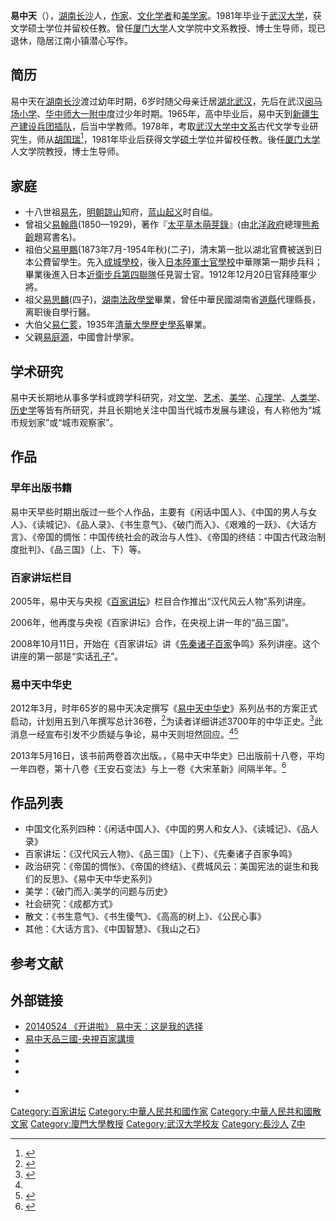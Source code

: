 {{BLPsources}}
{{學術研究工作者
| 姓名     =
| 圖像     = Yi Zhongtian in HKCEC.jpg
| 圖像大小 = 250px
| 職務     = [[厦门大学|厦门大学]]教授
| 時期     = 1991年至今
| 性別     = 男
| 原名     = 
| 異名     = 
| 筆名     = 
| 字       = 
| 號       = 
| 籍貫     = [[湖南|湖南]][[长沙|长沙]]
| 出生     = {{birth date and age|1947|2|8}}
| 出生地點 = {{CHN-1928}}[[湖南省|湖南省]][[长沙縣|长沙縣]]
| 逝世     = <!--卒年在前生年在后{{death date and age|YYYY|MM|DD|YYYY|MM|DD}} -->
| 逝世地點 = 
| 居處     = {{CHNMLD}}[[福建省|福建省]][[厦门市|厦门市]]
| 職業     = [[文化学者|文化学者]]、[[作家|作家]]、[[教授|教授]]
| 教育程度 = [[大学|大学]]
| 母校     = [[武汉大学文学院|武汉大学文学院]]
| 國籍     = {{PRC}}
| 種族     = [[汉族|汉族]]
| 語言     = [[汉语|汉语]]
| 政黨     = 
| 宗教信仰 = 
| 配偶     = 
| 子女     = 易海贝（女儿）
| 親屬     = 父亲：[[易庭源|易庭源]]<br>母亲：[[周树奇|周树奇]]
| 研究領域 = [[中国历史|中国历史]]、[[中国政治|中国政治]]、[[美学|美学]]
| 學歷     = [[武汉大学中文系|武汉大学中文系]]
| 經歷     = [[新疆生产建设兵团|新疆生产建设兵团]]农八师150团一员<br> 新疆乌鲁木齐钢铁公司子弟中学教师<br> 武汉大学中文系教师<br>厦门大学人文学院教授、博士生导师
| 作品     = 《闲话中国人》<br>《中国的男人与女人》<br>《读城记》》<br>《品人录》<br>《读城记》<br>《漢代風雲人物》<br>《品三国》<br>《先秦诸子百家争鸣》
| 獎項     = 以680万元的版税收入登录“2007第二届中国作家富豪榜”第3位（2007年）
| 官方網   =  {{URL|http://blog.sina.com.cn/yizhongtian}} 
| 簽名     = 
}}
'''易中天'''（{{bd|1947年|2月8日|||catIdx=Y易}}），[[湖南|湖南]][[长沙|长沙]]人，[[作家|作家]]、[[文化学者|文化学者]]和[[美学家|美学家]]。1981年毕业于[[武汉大学|武汉大学]]，获文学硕士学位并留校任教。曾任[[厦门大学|厦门大学]]人文学院中文系教授、博士生导师，现已退休，隐居江南小镇潜心写作。

== 简历 ==
易中天在[[湖南省|湖南]][[长沙市|长沙]]渡过幼年时期，6岁时随父母亲迁居[[湖北|湖北]][[武汉|武汉]]，先后在武汉[[阅马场小学|阅马场小学]]、[[华中师范大学第一附属中学|华中师大一附中]]度过少年时期。1965年，高中毕业后，易中天到[[新疆生产建设兵团|新疆生产建设兵团]][[插队落户|插队]]，后当中学教师。1978年，考取[[武汉大学文学院|武汉大学中文系]]古代文学专业研究生，师从[[胡国瑞_(1908年)|胡国瑞]]<ref>{{Cite web|title=小板凳上做的学问_易中天_新浪博客|url=http://blog.sina.com.cn/s/blog_476e068a01017a60.html|accessdate=2021-01-10|work=blog.sina.com.cn|archive-date=2021-01-14|archive-url=https://web.archive.org/web/20210114091403/http://blog.sina.com.cn/s/blog_476e068a01017a60.html|dead-url=no}}</ref>，1981年毕业后获得文学[[硕士|硕士]]学位并留校任教。後任[[厦门大学|厦门大学]]人文学院教授，博士生导师。

==家庭==
*十八世祖[[易先|易先]]，[[明朝|明朝]][[諒山|諒山]]知府，[[蓝山起义|蓝山起义]]时自缢。
*曾祖父[[易翰鼎|易翰鼎]](1850—1929)，著作『[[太平草木萌芽錄|太平草木萌芽錄]]』(由[[北洋政府|北洋政府]]總理[[熊希齡|熊希齡]]題寫書名)。
*祖伯父[[易甲鷴|易甲鷴]](1873年7月-1954年秋)(二子)，清末第一批以湖北官費被送到日本公費留學生。先入[[成城學校|成城學校]]，後入[[日本陸軍士官學校|日本陸軍士官學校]]中華隊第一期步兵科；畢業後進入日本[[近衛步兵第四聯隊|近衛步兵第四聯隊]]任見習士官。1912年12月20日官拜陸軍少將。
*祖父[[易思麟|易思麟]](四子)，[[湖南法政學堂|湖南法政學堂]]畢業，曾任中華民國湖南省[[道縣|道縣]]代理縣長，离职後自學行醫。
*大伯父[[易仁荄|易仁荄]]，1935年[[清華大學歷史系|清華大學歷史學系]]畢業。
*父親[[易庭源|易庭源]]，中國會計學家。

== 学术研究 ==
易中天长期地从事多学科或跨学科研究，对[[文学|文学]]、[[艺术|艺术]]、[[美学|美学]]、[[心理学|心理学]]、[[人类学|人类学]]、[[历史学|历史学]]等皆有所研究，并且长期地关注中国当代城市发展与建设，有人称他为“城市规划家”或“城市观察家”。

== 作品 ==
===早年出版书籍===
易中天早些时期出版过一些个人作品，主要有《闲话中国人》、《中国的男人与女人》、《读城记》、《品人录》、《书生意气》、《破门而入》、《艰难的一跃》、《大话方言》、《帝国的惆怅：中国传统社会的政治与人性》、《帝国的终结：中国古代政治制度批判》、《品三国》（上、下）等。

===百家讲坛栏目===
2005年，易中天与央视《[[百家讲坛|百家讲坛]]》栏目合作推出“汉代风云人物”系列讲座。

2006年，他再度与央视《百家讲坛》合作，在央视上讲一年的“品三国”。

2008年10月11日，开始在《百家讲坛》讲《[[先秦|先秦]][[诸子百家|诸子百家]]争鸣》系列讲座。这个讲座的第一部是“实话[[孔子|孔子]]”。

===易中天中华史===
{{Expand section}}
2012年3月，时年65岁的易中天决定撰写《[[易中天中华史|易中天中华史]]》系列丛书的方案正式启动，计划用五到八年撰写总计36卷，<ref name="gmw">{{Cite web |url=http://www.gmw.cn/guoxue/2013-05/30/content_7805103.htm |title=《易中天中华史》引争议 _国学论坛 _光明网 |access-date=2018-07-24 |archive-date=2019-04-19 |archive-url=https://web.archive.org/web/20190419120752/http://www.gmw.cn/guoxue/2013-05/30/content_7805103.htm |dead-url=no }}</ref>为读者详细讲述3700年的中华正史。<ref name="content_105705">{{Cite web|title=《易中天中华史》16日发布_海峡都市报电子版_海都报电子版_网络版_电子报纸_海都网|url=http://dzb.hxnews.com/2013-05/08/content_105705.htm|accessdate=2021-01-10|work=dzb.hxnews.com|archive-date=2020-12-17|archive-url=https://web.archive.org/web/20201217094002/http://dzb.hxnews.com/2013-05/08/content_105705.htm|dead-url=no}}</ref>此消息一经宣布引发不少质疑与争论，易中天则坦然回应。<ref name="gmw" /><ref>{{Cite web|title=《易中天中华史》被质疑是疯狂史 回应：请放心_网易娱乐|url=http://ent.163.com/13/0503/11/8TUPSELB00032DGD.html|dead-url=yes|access-date=2018-07-24|archive-url=https://web.archive.org/web/20180725003105/http://ent.163.com/13/0503/11/8TUPSELB00032DGD.html|archive-date=2018-07-25}}</ref>

2013年5月16日，该书前两卷首次出版。{{R|content_105705}}{{as of|2017|03}}，《易中天中华史》已出版前十八卷，平均一年四卷，第十八卷《王安石变法》与上一卷《大宋革新》间隔半年。<ref>{{Cite web|title=易中天写《中华史》，“王安石变法”卡壳半年--上观|url=https://www.jfdaily.com/news/detail?id=47380|accessdate=2021-01-10|work=www.jfdaily.com|archive-date=2021-01-14|archive-url=https://web.archive.org/web/20210114091424/https://www.jfdaily.com/news/detail?id=47380|dead-url=no}}</ref>

==作品列表==
*中国文化系列四种：《闲话中国人》、《中国的男人和女人》、《读城记》、《品人录》
*百家讲坛：《汉代风云人物》、《品三国》（上下）、《先秦诸子百家争鸣》
*政治研究：《帝国的惆怅》、《帝国的终结》、《费城风云：美国宪法的诞生和我们的反思》、《易中天中华史系列》
*美学：《破门而入:美学的问题与历史》
*社会研究：《成都方式》
*散文：《书生意气》、《书生傻气》、《高高的树上》、《公民心事》
*其他：《大话方言》、《中国智慧》、《我山之石》

==参考文献==
{{reflist}}

== 外部链接 ==
{{wikiquote|易中天}}
*[https://www.youtube.com/watch?v=oS5rOtOVQDo 20140524 《开讲啦》 易中天：这是我的选择] {{Wayback|url=https://www.youtube.com/watch?v=oS5rOtOVQDo |date=20210213203324 }}
* [https://www.youtube.com/playlist?list=PLvPjArk6j4X34Pvn41300drlThan2gDMa 易中天品三國-央視百家講壇] {{Wayback|url=https://www.youtube.com/playlist?list=PLvPjArk6j4X34Pvn41300drlThan2gDMa |date=20210114091538 }}
*{{Sinablog|m/yizhongtian |title=易中天}}
*{{Sinaweibo|yizhongtian|title=易中天 }}
*{{Tencentblog|yizhongtian|title= 易中天}}
<!-- 博客和微博均为条目所示本人，请勿擅自篡改 --> 
*{{douban people|type=book|4512834}}

{{Authority control}}
{{DEFAULTSORT:Yi易}}
[[Category:百家讲坛|Category:百家讲坛]]
[[Category:中華人民共和國作家|Category:中華人民共和國作家]]
[[Category:中華人民共和國散文家|Category:中華人民共和國散文家]]
[[Category:廈門大學教授|Category:廈門大學教授]]
[[Category:武汉大学校友|Category:武汉大学校友]]
[[Category:長沙人|Category:長沙人]]
[[Category:易姓|Z中]]